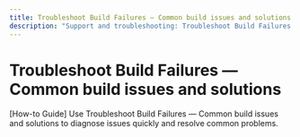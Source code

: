 ```yaml
---
title: Troubleshoot Build Failures — Common build issues and solutions
description: "Support and troubleshooting: Troubleshoot Build Failures."
---
```


# Troubleshoot Build Failures — Common build issues and solutions

[How-to Guide] Use Troubleshoot Build Failures — Common build issues and solutions to diagnose issues quickly and resolve common problems.
